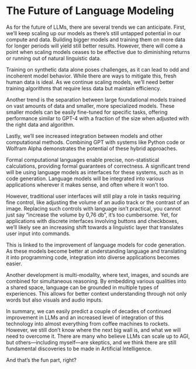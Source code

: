 # The Future of Language Modeling {.unnumbered}

As for the future of LLMs, there are several trends we can anticipate. First, we'll keep scaling up our models as there's still untapped potential in our compute and data. Building bigger models and training them on more data for longer periods will yield still better results. However, there will come a point when scaling models ceases to be effective due to diminishing returns or running out of natural linguistic data.

Training on synthetic data alone poses challenges, as it can lead to odd and incoherent model behavior. While there are ways to mitigate this, fresh human data is ideal. As we continue scaling models, we'll need better training algorithms that require less data but maintain efficiency.

Another trend is the separation between large foundational models trained on vast amounts of data and smaller, more specialized models. These smaller models can be easily fine-tuned for specific tasks, offering performance similar to GPT-4 with a fraction of the size when adjusted with the right data and algorithm.

Lastly, we'll see increased integration between models and other computational methods. Combining GPT with systems like Python code or Wolfram Alpha demonstrates the potential of these hybrid approaches.

Formal computational languages enable precise, non-statistical calculations, providing formal guarantees of correctness. A significant trend will be using language models as interfaces for these systems, such as in code generation. Language models will be integrated into various applications wherever it makes sense, and often where it won’t too.

However, traditional user interfaces will still play a role in tasks requiring fine control, like adjusting the volume of an audio track or the contrast of an image. Replacing such controls with language isn't practical, you cannot just say “increase the volume by 0,76 db”, it’s too cumbersome. Yet, for applications with discrete interfaces involving buttons and checkboxes, we'll likely see an increasing shift towards a linguistic layer that translates user input into commands.

This is linked to the improvement of language models for code generation. As these models become better at understanding language and translating it into programming code, integration into diverse applications becomes easier.

Another development is multi-modality, where text, images, and sounds are combined for simultaneous reasoning. By embedding various qualities into a shared space, language can be grounded in multiple types of experiences. This allows for better context understanding through not only words but also visuals and audio inputs.

In summary, we can easily predict a couple of decades of continued improvement in LLMs and an increased level of integration of this technology into almost everything from coffee machines to rockets. However, we still don’t know where the next big wall is, and what we will need to overcome it. There are many who believe LLMs can scale up to AGI, but others---including myself---are skeptics, and we think there are still fundamental discoveries to be made in Artificial Intelligence.

And that’s the fun part, right?